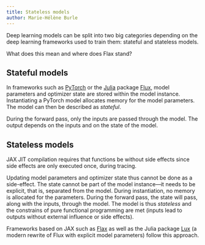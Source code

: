 ```yaml
---
title: Stateless models
author: Marie-Hélène Burle
---
```


:::{.def}

Deep learning models can be split into two big categories depending on the deep learning frameworks used to train them: stateful and stateless models.

What does this mean and where does Flax stand?

:::

## Stateful models

In frameworks such as [PyTorch](https://pytorch.org/) or the [Julia](https://julialang.org/) package [Flux](https://fluxml.ai/), model parameters and optimizer state are stored within the model instance. Instantiating a PyTorch model allocates memory for the model parameters. The model can then be described as *stateful*.

During the forward pass, only the inputs are passed through the model. The output depends on the inputs and on the state of the model.

## Stateless models

JAX JIT compilation requires that functions be without side effects since side effects are only executed once, during tracing.

Updating model parameters and optimizer state thus cannot be done as a side-effect. The state cannot be part of the model instance—it needs to be explicit, that is, separated from the model. During instantiation, no memory is allocated for the parameters. During the forward pass, the state will pass, along with the inputs, through the model. The model is thus *stateless* and the constrains of pure functional programming are met (inputs lead to outputs without external influence or side effects).

Frameworks based on JAX such as [Flax](https://flax.readthedocs.io/en/latest/index.html) as well as the Julia package [Lux](https://lux.csail.mit.edu/) (a modern rewrite of Flux with explicit model parameters) follow this approach.


